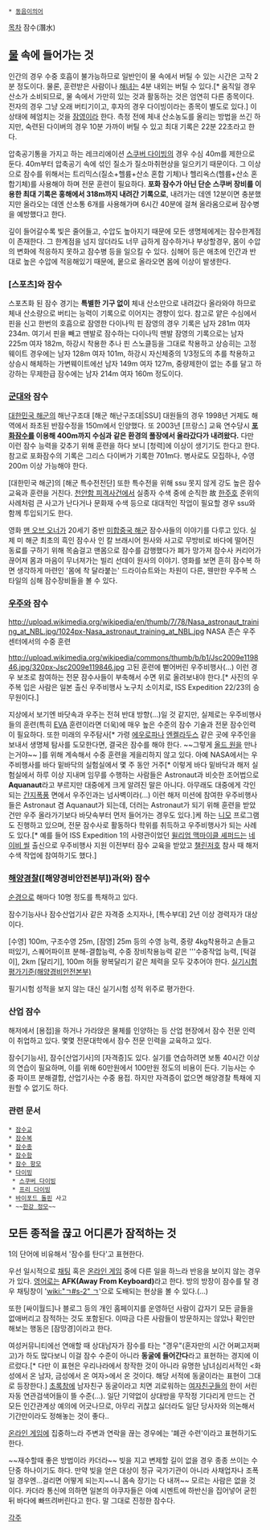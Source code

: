  * [[동음이의어]]
 
[[목차]]
잠수(潛水)
== [[물]] 속에 들어가는 것 ==
인간의 경우 수중 호흡이 불가능하므로 일반인이 물 속에서 버틸 수 있는 시간은 고작 2분 정도이다. 물론, 훈련받은 사람이나 [[해녀]]는 4분 내외는 버틸 수 있다.[* 움직일 경우 산소가 소비되므로, 물 속에서 가만히 있는 것과 활동하는 것은 엄연히 다른 종목이다. 전자의 경우 그냥 오래 버티기이고, 후자의 경우 다이빙이라는 종목이 별도로 있다.] 이 상태에 헤엄치는 것을 [[잠영]]이라 한다. 측정 전에 체내 산소농도를 올리는 방법을 쓰긴 하지만, 숙련된 다이버의 경우 10분 가까이 버틸 수 있고 최대 기록은 22분 22초라고 한다.

압축공기통을 가지고 하는 레크리에이션 [[스쿠버 다이빙]]의 경우 수심 40m를 제한으로 둔다. 40m부터 압축공기 속에 섞인 질소가 질소마취현상을 일으키기 때문이다. 그 이상으로 잠수를 위해서는 트리믹스(질소+헬륨+산소 혼합 기체)나 헬리옥스(헬륨+산소 혼합기체)를 사용해야 하며 전문 훈련이 필요하다. '''포화 잠수가 아닌 단순 스쿠버 장비를 이용한 최대 기록은 홍해에서 318m까지 내려간 기록으로''', 내려가는 데엔 12분이면 충분했지만 올라오는 데엔 산소통 6개를 사용해가며 6시간 40분에 걸쳐 올라옴으로써 잠수병을 예방했다고 한다.

깊이 들어갈수록 빛은 줄어들고, 수압도 높아지기 때문에 모든 생명체에게는 잠수한계점이 존재한다. 그 한계점을 넘지 않더라도 너무 급하게 잠수하거나 부상할경우, 몸이 수압의 변화에 적응하지 못하고 잠수병 등을 일으킬 수 있다. 심해어 등은 애초에 인간과 반대로 높은 수압에 적응해있기 때문에, 뭍으로 올라오면 몸에 이상이 발생한다.

=== [스포츠]와 잠수 ===
스포츠화 된 잠수 경기는 '''특별한 기구 없이''' 체내 산소만으로 내려갔다 올라와야 하므로 체내 산소량으로 버티는 능력이 기록으로 이어지는 경향이 있다. 
참고로 얕은 수심에서 핀을 신고 한번의 호흡으로 잠영한 다이나믹 핀 잠영의 경우 기록은 남자 281m 여자 234m. 여기서 핀을 빼고 맨발로 잠수하는 다이나믹 맨발 잠영의 기록으로는 남자 225m 여자 182m, 하강시 착용한 추나 핀 스노클등을 그대로 착용하고 상승히는 고정 웨이트 경우에는 남자 128m 여자 101m, 하강시 자신체중의 1/3정도의 추를 착용하고 상승시 해체하는 가변웨이트에선 남자 149m 여자 127m, 중량제한이 없는 추를 달고 하강하는 무제한급 잠수에는  남자 214m 여자 160m 정도이다.

=== [[군대]]와 잠수 ===
[[대한민국 해군]]의 해난구조대 [해군 해난구조대|SSU] 대원들의 경우 1998년 거제도 해역에서 좌초된 반잠수정을 150m에서 인양했다. 또 2003년 [프랑스] 교육 연수당시 '''[[포화잠수]]를 이용해 400m까지 수심과 같은 환경의 풀장에서 올라갔다가 내려왔다.''' 다만 이런 잠수 능력을 갖추기 위해 훈련을 하다 보니 [청력]에 이상이 생기기도 한다고 한다. 참고로 포화잠수의 기록은 그리스 다이버가 기록한 701m다. 병사로도 모집하나, 수영 200m 이상 가능해야 한다.

[대한민국 해군]의 [해군 특수전전단] 또한 특수전을 위해 ssu 못지 않게 강도 높은 잠수 교육과 훈련을 거친다. [[천안함 피격사건]]에서 실종자 수색 중에 순직한 故 [[한주호]] 준위의 사례처럼 큰 사고가 난다거나 문화재 수색 등으로 대대적인 작업이 필요할 경우 ssu와 함께 투입되기도 한다.

영화 [[맨 오브 오너]]가 20세기 중반 [[미합중국 해군]] 잠수사들의 이야기를 다루고 있다. 실제 미 해군 최초의 흑인 잠수사 인 칼 브래시어 원사와 사고로 무방비로 바다에 떨어진 동료를 구하기 위해 목숨걸고 맨몸으로 잠수를 감행했다가 폐가 망가져 잠수사 커리어가 끊어져 몸과 마음이 무너져가는 빌리 선데이 원사의 이야기. 영화를 보면 흔히 잠수복 하면 생각하게 마련인 '몸에 착 달라붙는' 드라이슈트와는 차원이 다른, 웬만한 우주복 스타일의 심해 잠수장비들을 볼 수 있다.

=== [[우주]]와 잠수 ===
http://upload.wikimedia.org/wikipedia/en/thumb/7/78/Nasa_astronaut_training_at_NBL.jpg/1024px-Nasa_astronaut_training_at_NBL.jpg
NASA 존슨 우주센터에서의 수중 훈련

http://upload.wikimedia.org/wikipedia/commons/thumb/b/b1/Jsc2009e119846.jpg/320px-Jsc2009e119846.jpg
고된 훈련에 뻗어버린 우주비행사(...) 이런 경우 보조로 참여하는 전문 잠수사들이 부축해서 수면 위로 올려보내야 한다.[* 사진의 우주복 입은 사람은 일본 출신 우주비행사 노구치 소이치로, ISS Expedition 22/23의 승무원이다.]

지상에서 보기엔 바닷속과 우주는 전혀 반대 방향(...)일 것 같지만, 실제로는 우주비행사들의 훈련(특히 [[EVA]] 훈련이라면 더욱)에 매우 높은 수준의 잠수 기술과 전문 잠수인력이 필요하다. 또한 미래의 우주탐사[* 가령 [[에우로파]]나 [[엔켈라두스]] 같은 곳에 우주인을 보내서 생명체 탐사를 도모한다면, 결국은 잠수를 해야 한다. ~~그렇게 [[올드 원]]을 만나는거야~~ ]를 위해 계속해서 수중 훈련을 게을리하지 않고 있다. 아예 NASA에서는 우주비행사를 바다 밑바닥의 실험실에서 몇 주 동안 거주[* 이렇게 바다 밑바닥과 해저 실험실에서 하루 이상 지내며 임무를 수행하는 사람들은 Astronaut과 비슷한 조어법으로 '''Aquanaut'''라고 부르지만 대중에게 크게 알려진 말은 아니다. 아무래도 대중에게 각인되는 [[간지폭풍]] 면에서 우주인과는 넘사벽이라(...) 이런 해저 미션에 참여한 우주비행사들은 Astronaut 겸 Aquanaut가 되는데, 더러는 Astronaut가 되기 위해 훈련을 받았건만 우주 올라가기보다 바닷속부터 먼저 들어가는 경우도 있다.]케 하는 [[니모]] 프로그램도 진행하고 있으며, 전문 잠수사로 활동하다 학위를 취득하고 우주비행사가 되는 사례도 있다.[* 예를 들어 ISS Expedition 1의 사령관이었던 [[윌리엄 맥마이클 셰퍼드]]는 [[네이비 씰]] 출신으로 우주비행사 지원 이전부터 잠수 교육을 받았고 [[챌린저호]] 참사 때 해저 수색 작업에 참여하기도 했다.]

=== [[해양경찰]]([해양경비안전본부])과(와) 잠수 ===
[[순경]]으로 해마다 10명 정도를 특채하고 있다.

잠수기능사나 잠수산업기사 같은 자격증 소지자나, [특수부대] 2년 이상 경력자가 대상이다.

[수영] 100m, 구조수영 25m, [잠영] 25m 등의 수영 능력, 중량 4kg착용하고 손들고 떠있기, 스퀘어파이프 분해-결합능력, 수중 장비착용능력 같은 '''수중작업 능력, [턱걸이], 2km [달리기], 100m 허들 왕복달리기 같은 체력을 모두 갖추어야 한다. [http://www.kcg.gr/main/user/cms/content.jsp?action=view&bbsConfUID=11&bbsUID=54534&menuSeq=402&page=1 실기시험평가기준(해양경비안전본부)]

필기시험 성적을 보지 않는 대신 실기시험 성적 위주로 평가한다.

=== 산업 잠수 ===
해저에서 [용접]을 하거나 가라앉은 물체를 인양하는 등 산업 현장에서 잠수 전문 인력이 취업하고 있다. 몇몇 전문대학에서 잠수 전문 인력을 교육하고 있다.

잠수[기능사], 잠수[산업기사]의 [자격증]도 있다. 실기를 연습하려면 보통 40시간 이상의 연습이 필요하며, 이를 위해 60만원에서 100만원 정도의 비용이 든다. 기능사는 수중 파이프 분해결합, 산업기사는 수중 용접. 하지만 자격증이 없으면 해양경찰 특채에 지원할 수 없기도 하다.

=== 관련 문서 ===
 * [[잠수교]]
 * [[잠수복]]
 * [[잠수종]]
 * [[잠수함]]
 * [[잠수 항모]]
 * [[다이빙]]
  * [[스쿠버 다이빙]]
  * [[프리 다이빙]]
 * [[바이포드 돌핀]] 사고
 * ~~[[한강 정모]]~~

== 모든 종적을 끊고 어디론가 잠적하는 것 ==
1의 단어에 비유해서 '잠수를 탄다'고 표현한다.

우선 일시적으로 [[채팅]] 혹은 [[온라인 게임]] 중에 다른 일을 하느라 반응을 보이지 않는 경우가 있다. [[영어]]로는 '''AFK(Away From Keyboard)'''라고 한다. 방의 방장이 잠수를 탈 경우 채팅창이 '[[wiki:"ㄱ#s-2" ㄱ]]'으로 도배되는 현상을 볼 수 있다.(...) 

또한 [싸이월드]나 블로그 등의 개인 홈페이지를 운영하던 사람이 갑자기 모든 글들을 없애버리고 잠적하는 것도 포함된다. 이따금 다른 사람들이 방문하지는 않았나 확인만 해보는 행동은 [잠망경]이라고 한다.

여성커뮤니티에선 연애할 때 상대남자가 잠수를 타는 "경우"(혼자만의 시간 어쩌고저쩌고)가 하도 많다보니 이걸 잠수 수준이 아니라 '''동굴에 들어간다'''라고 표현하는 경지에 이르렀다.[* 다만 이 표현은 우리나라에서 창작한 것이 아니라 유명한 남녀심리서적인 <화성에서 온 남자, 금성에서 온 여자>에서 온 것이다. 해당 서적에 동굴이라는 표현이 그대로 등장한다.]  [[네이버|초록창]]에 남자친구 동굴이라고 치면 괴로워하는 [[여자친구]]들의 한이 서린 자동 연관검색어들이 뜰 수준(...).  
일단 기약없이 상대방을 무작정 기다리게 만드는 건 모든 인간관계상 예의에 어긋나므로, 아무리 귀찮고 싫더라도 일단 당사자와 의논해서 기간만이라도 정해놓는 것이 좋다..

[[온라인 게임]]에 집중하느라 주변과 연락을 끊는 경우에는 '폐관 수련'이라고 표현하기도 한다. 

~~재수할때 좋은 방법이라 카더라~~
빚을 지고 변제할 길이 없을 경우 종종 쓰이는 수단중 하나이기도 하다. 만약 빚을 얻은 대상이 정규 국가기관이 아니라 사채업자나 조폭일 경우엔...걸리면 어떻게 되는지~~니 몸속 장기는 다 내꺼~~ 모르는 사람은 없을 것이다. 카더라 통신에 의하면 일본의 야쿠자들은 아예 시멘트에 하반신을 집어넣어 굳힌 뒤 바다에 빠뜨려버린다고 한다. 말 그대로 진정한 잠수다.

[[각주]]
